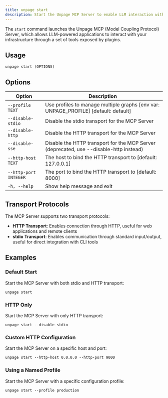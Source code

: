 ```yaml
---
title: unpage start
description: Start the Unpage MCP Server to enable LLM interaction with infrastructure
---
```


The `start` command launches the Unpage MCP (Model Coupling Protocol) Server, which allows LLM-powered applications to interact with your infrastructure through a set of tools exposed by plugins.

## Usage

```shell
unpage start [OPTIONS]
```

## Options

| Option | Description |
|--------|-------------|
| `--profile TEXT` | Use profiles to manage multiple graphs [env var: UNPAGE_PROFILE] [default: default] |
| `--disable-stdio` | Disable the stdio transport for the MCP Server |
| `--disable-http` | Disable the HTTP transport for the MCP Server |
| `--disable-sse` | Disable the HTTP transport for the MCP Server (deprecated, use --disable-http instead) |
| `--http-host TEXT` | The host to bind the HTTP transport to [default: 127.0.0.1] |
| `--http-port INTEGER` | The port to bind the HTTP transport to [default: 8000] |
| `-h, --help` | Show help message and exit |

## Transport Protocols

The MCP Server supports two transport protocols:

- **HTTP Transport**: Enables connection through HTTP, useful for web applications and remote clients
- **stdio Transport**: Enables communication through standard input/output, useful for direct integration with CLI tools

## Examples

### Default Start

Start the MCP Server with both stdio and HTTP transport:

```shell
unpage start
```

### HTTP Only

Start the MCP Server with only HTTP transport:

```shell
unpage start --disable-stdio
```

### Custom HTTP Configuration

Start the MCP Server on a specific host and port:

```shell
unpage start --http-host 0.0.0.0 --http-port 9000
```

### Using a Named Profile

Start the MCP Server with a specific configuration profile:

```shell
unpage start --profile production
```